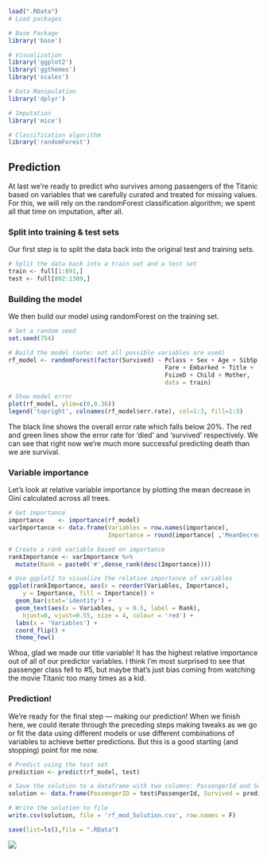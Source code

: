 ```r
load(".RData")
# Load packages

# Base Package
library('base')

# Visualization
library('ggplot2')
library('ggthemes')
library('scales')

# Data Manipulation
library('dplyr') 

# Imputation
library('mice') 

# Classification algorithm
library('randomForest') 
```

## Prediction

At last we’re ready to predict who survives among passengers of the Titanic based on variables that we carefully curated and treated for missing values. For this, we will rely on the randomForest classification algorithm; we spent all that time on imputation, after all.

### Split into training & test sets

Our first step is to split the data back into the original test and training sets.

```r
# Split the data back into a train set and a test set
train <- full[1:891,]
test <- full[892:1309,]
```

###  Building the model

We then build our model using randomForest on the training set.

```r
# Set a random seed
set.seed(754)

# Build the model (note: not all possible variables are used)
rf_model <- randomForest(factor(Survived) ~ Pclass + Sex + Age + SibSp + Parch + 
                                            Fare + Embarked + Title + 
                                            FsizeD + Child + Mother,
                                            data = train)

# Show model error
plot(rf_model, ylim=c(0,0.36))
legend('topright', colnames(rf_model$err.rate), col=1:3, fill=1:3)
```

The black line shows the overall error rate which falls below 20%. The red and green lines show the error rate for ‘died’ and ‘survived’ respectively. We can see that right now we’re much more successful predicting death than we are survival.


### Variable importance

Let’s look at relative variable importance by plotting the mean decrease in Gini calculated across all trees.

```r
# Get importance
importance    <- importance(rf_model)
varImportance <- data.frame(Variables = row.names(importance), 
                            Importance = round(importance[ ,'MeanDecreaseGini'],2))

# Create a rank variable based on importance
rankImportance <- varImportance %>%
  mutate(Rank = paste0('#',dense_rank(desc(Importance))))

# Use ggplot2 to visualize the relative importance of variables
ggplot(rankImportance, aes(x = reorder(Variables, Importance), 
    y = Importance, fill = Importance)) +
  geom_bar(stat='identity') + 
  geom_text(aes(x = Variables, y = 0.5, label = Rank),
    hjust=0, vjust=0.55, size = 4, colour = 'red') +
  labs(x = 'Variables') +
  coord_flip() + 
  theme_few()
```


Whoa, glad we made our title variable! It has the highest relative importance out of all of our predictor variables. I think I’m most surprised to see that passenger class fell to #5, but maybe that’s just bias coming from watching the movie Titanic too many times as a kid.


### Prediction!

We’re ready for the final step — making our prediction! When we finish here, we could iterate through the preceding steps making tweaks as we go or fit the data using different models or use different combinations of variables to achieve better predictions. But this is a good starting (and stopping) point for me now.

```r
# Predict using the test set
prediction <- predict(rf_model, test)

# Save the solution to a dataframe with two columns: PassengerId and Survived (prediction)
solution <- data.frame(PassengerID = test$PassengerId, Survived = prediction)

# Write the solution to file
write.csv(solution, file = 'rf_mod_Solution.csv', row.names = F)
```

```r
save(list=ls(),file = ".RData")
```


![](./images/thankyou.gif)
